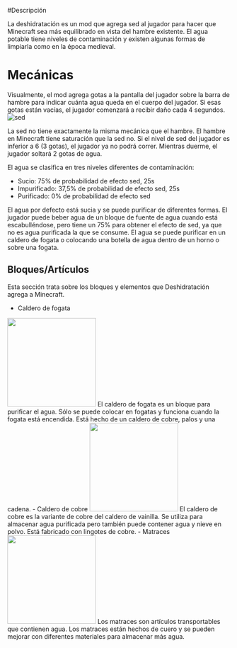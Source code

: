 
#Descripción

La deshidratación es un mod que agrega sed al jugador para hacer que Minecraft sea más equilibrado en vista del hambre existente. El agua potable tiene niveles de contaminación y existen algunas formas de limpiarla como en la época medieval.

# Mecánicas

Visualmente, el mod agrega gotas a la pantalla del jugador sobre la barra de hambre para indicar cuánta agua queda en el cuerpo del jugador. Si esas gotas están vacías, el jugador comenzará a recibir daño cada 4 segundos.
![sed](https://globoxwiki.com/wp-content/uploads/2021/11/2021-10-29_17.37.59xx-1024x117.png)

La sed no tiene exactamente la misma mecánica que el hambre. El hambre en Minecraft tiene saturación que la sed no. Si el nivel de sed del jugador es inferior a 6 (3 gotas), el jugador ya no podrá correr. Mientras duerme, el jugador soltará 2 gotas de agua.

El agua se clasifica en tres niveles diferentes de contaminación:

- Sucio: 75% de probabilidad de efecto sed, 25s
- Impurificado: 37,5% de probabilidad de efecto sed, 25s
- Purificado: 0% de probabilidad de efecto sed

<Callout type="info" emoji="ℹ️">
    El agua por defecto está sucia y se puede purificar de diferentes formas.
    El jugador puede beber agua de un bloque de fuente de agua cuando está escabulléndose, pero tiene un 75% para obtener el efecto de sed, ya que no es agua purificada la que se consume. El agua se puede purificar en un caldero de fogata o colocando una botella de agua dentro de un horno o sobre una fogata.
</Callout>

## Bloques/Artículos
Esta sección trata sobre los bloques y elementos que Deshidratación agrega a Minecraft.

- Caldero de fogata
<img src="https://globoxwiki.com/wp-content/uploads/2021/11/campfirecauldronTN.png" width="200"/>
El caldero de fogata es un bloque para purificar el agua. Sólo se puede colocar en fogatas y funciona cuando la fogata está encendida. Está hecho de un caldero de cobre, palos y una cadena.
- Caldero de cobre
<img src="https://globoxwiki.com/wp-content/uploads/2021/11/coppercauldronTN.png" width="200"/>
El caldero de cobre es la variante de cobre del caldero de vainilla. Se utiliza para almacenar agua purificada pero también puede contener agua y nieve en polvo. Está fabricado con lingotes de cobre.
- Matraces
<img src="https://globoxwiki.com/wp-content/uploads/2021/11/leatherflaskTN.png" width="200"/>
Los matraces son artículos transportables que contienen agua. Los matraces están hechos de cuero y se pueden mejorar con diferentes materiales para almacenar más agua.